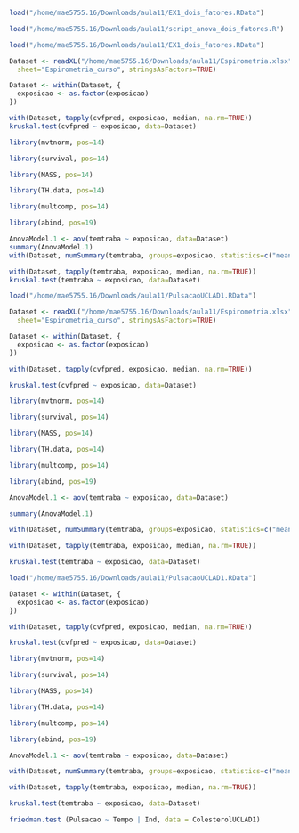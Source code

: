 

```r
load("/home/mae5755.16/Downloads/aula11/EX1_dois_fatores.RData")
```


```r
load("/home/mae5755.16/Downloads/aula11/script_anova_dois_fatores.R")
```

```r
load("/home/mae5755.16/Downloads/aula11/EX1_dois_fatores.RData")
```


```r
Dataset <- readXL("/home/mae5755.16/Downloads/aula11/Espirometria.xlsx", rownames=FALSE, header=TRUE, na="", 
  sheet="Espirometria_curso", stringsAsFactors=TRUE)
```

```r
Dataset <- within(Dataset, {
  exposicao <- as.factor(exposicao)
})
```

```r
with(Dataset, tapply(cvfpred, exposicao, median, na.rm=TRUE))
kruskal.test(cvfpred ~ exposicao, data=Dataset)
```

```r
library(mvtnorm, pos=14)
```


```r
library(survival, pos=14)
```


```r
library(MASS, pos=14)
```


```r
library(TH.data, pos=14)
```


```r
library(multcomp, pos=14)
```


```r
library(abind, pos=19)
```


```r
AnovaModel.1 <- aov(temtraba ~ exposicao, data=Dataset)
summary(AnovaModel.1)
with(Dataset, numSummary(temtraba, groups=exposicao, statistics=c("mean", "sd")))
```

```r
with(Dataset, tapply(temtraba, exposicao, median, na.rm=TRUE))
kruskal.test(temtraba ~ exposicao, data=Dataset)
```

```r
load("/home/mae5755.16/Downloads/aula11/PulsacaoUCLAD1.RData")
```

```r
Dataset <- readXL("/home/mae5755.16/Downloads/aula11/Espirometria.xlsx", rownames=FALSE, header=TRUE, na="", 
  sheet="Espirometria_curso", stringsAsFactors=TRUE)
```


```r
Dataset <- within(Dataset, {
  exposicao <- as.factor(exposicao)
})
```


```r
with(Dataset, tapply(cvfpred, exposicao, median, na.rm=TRUE))
```


```r
kruskal.test(cvfpred ~ exposicao, data=Dataset)
```


```r
library(mvtnorm, pos=14)
```


```r
library(survival, pos=14)
```


```r
library(MASS, pos=14)
```


```r
library(TH.data, pos=14)
```


```r
library(multcomp, pos=14)
```


```r
library(abind, pos=19)
```


```r
AnovaModel.1 <- aov(temtraba ~ exposicao, data=Dataset)
```


```r
summary(AnovaModel.1)
```


```r
with(Dataset, numSummary(temtraba, groups=exposicao, statistics=c("mean", "sd")))
```


```r
with(Dataset, tapply(temtraba, exposicao, median, na.rm=TRUE))
```


```r
kruskal.test(temtraba ~ exposicao, data=Dataset)
```


```r
load("/home/mae5755.16/Downloads/aula11/PulsacaoUCLAD1.RData")
```


```r
Dataset <- within(Dataset, {
  exposicao <- as.factor(exposicao)
})
```


```r
with(Dataset, tapply(cvfpred, exposicao, median, na.rm=TRUE))
```


```r
kruskal.test(cvfpred ~ exposicao, data=Dataset)
```


```r
library(mvtnorm, pos=14)
```


```r
library(survival, pos=14)
```


```r
library(MASS, pos=14)
```


```r
library(TH.data, pos=14)
```


```r
library(multcomp, pos=14)
```


```r
library(abind, pos=19)
```


```r
AnovaModel.1 <- aov(temtraba ~ exposicao, data=Dataset)
```


```r
with(Dataset, numSummary(temtraba, groups=exposicao, statistics=c("mean", "sd")))
```


```r
with(Dataset, tapply(temtraba, exposicao, median, na.rm=TRUE))
```


```r
kruskal.test(temtraba ~ exposicao, data=Dataset)
```

```r
friedman.test (Pulsacao ~ Tempo | Ind, data = ColesterolUCLAD1)
```



